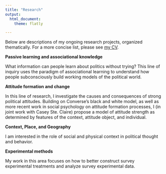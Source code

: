 ```yaml
---
title: "Research"
output:
  html_document:
    theme: flatly

---
```


<link rel="stylesheet" href="papercss-master/src/styles.scss" type="text/css">

Below are descriptions of my ongoing research projects, organized thematically. For a more concise list, please see [my CV](mitchellcv.pdf).

<b> Passive learning and associational knowledge </b>

What information can people learn about politics without trying? This line of inquiry uses the paradigm of associational learning to understand how people subconsciously build working models of the political world. 

<b> Attitude formation and change </b>

In this line of research, I investigate the causes and consequences of strong political attitudes. Building on Converse's black and white model, as well as more recent work in social psychology on attitude formation processes, I (in joint work with Casey Ste. Claire) propose a model of attitude strength as determined by features of the context, attitude object, and individual.

<b> Context, Place, and Geography </b>

I am interested in the role of social and physical context in political thought and behavior.

<b> Experimental methods </b>

My work in this area focuses on how to better construct survey experimental treatments and analyze survey experimental data.
